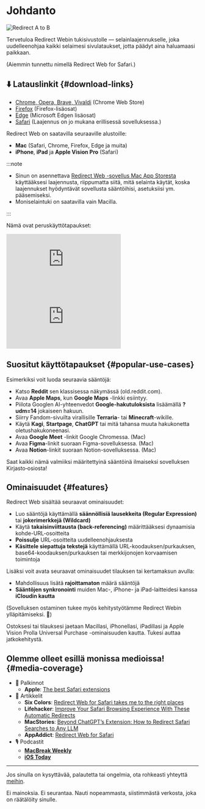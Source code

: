 
# Johdanto

<div style={{display: "flex", flexDirection: "column", alignItems: "flex-start", marginBottom: "25px"}}>
  <img src={useBaseUrl("img/redirect-a-to-b.png")} style={{display: "block", minWidth: "360px", maxWidth: "500px", width: "100%", height: "auto", marginBottom: "25px"}} alt="Redirect A to B" />
  <ExtensionStoreLinks />
</div>

Tervetuloa Redirect Webin tukisivustolle — selainlaajennukselle, joka uudelleenohjaa kaikki selaimesi sivulataukset, jotta päädyt aina haluamaasi paikkaan.

(Aiemmin tunnettu nimellä Redirect Web for Safari.)

## ⬇️ Latauslinkit {#download-links}

- [Chrome, Opera, Brave, Vivaldi](https://chromewebstore.google.com/detail/ffglckbhfbfmdkefdmjbhpnffkcmlhdh) (Chrome Web Store)
- [Firefox](https://addons.mozilla.org/firefox/addon/redirect-web/) (Firefox-lisäosat)
- [Edge](https://microsoftedge.microsoft.com/addons/detail/hmfkakfdccgdpgemaicfgngnmflefpga) (Microsoft Edgen lisäosat)
- [Safari](https://apps.apple.com/app/id1571283503) (Laajennus on jo mukana erillisessä sovelluksessa.)

Redirect Web on saatavilla seuraaville alustoille:

- **Mac** (Safari, Chrome, Firefox, Edge ja muita)
- **iPhone**, **iPad** ja **Apple Vision Pro** (Safari)

:::note

- Sinun on asennettava [Redirect Web -sovellus Mac App Storesta](https://apps.apple.com/app/id1571283503) käyttääksesi laajennusta, riippumatta siitä, mitä selainta käytät, koska laajennukset hyödyntävät sovellusta sääntöihisi, asetuksiisi ym. pääsemiseksi.
- Moniselaintuki on saatavilla vain Macilla.

:::

Nämä ovat peruskäyttötapaukset:

<iframe style={{width:"100%", aspectRatio:"9/16", height:"auto", maxHeight:"60vh", maxWidth:"35vh"}} src="https://www.youtube.com/embed/NaQ5X-v-qJU" title="iOS Demo Video (YouTube)" frameborder="0" allow="accelerometer; autoplay; clipboard-write; encrypted-media; gyroscope; picture-in-picture; web-share" allowfullscreen></iframe>

<iframe style={{width:"100%", aspectRatio:"17/9", height:"auto", maxHeight:"100vh"}} src="https://www.youtube.com/embed/5eU89Gu73SQ" title="macOS Demo Video (YouTube)" frameborder="0" allow="accelerometer; autoplay; clipboard-write; encrypted-media; gyroscope; picture-in-picture; web-share" allowfullscreen></iframe>

## Suositut käyttötapaukset {#popular-use-cases}

Esimerkiksi voit luoda seuraavia sääntöjä:

- Katso **Reddit** sen klassisessa näkymässä (old.reddit.com).
- Avaa **Apple Maps**, kun **Google Maps** -linkki esiintyy.
- Piilota Googlen AI-yhteenvedot **Google-hakutuloksista** lisäämällä **?udm=14** jokaiseen hakuun.
- Siirry Fandom-sivuilta virallisille **Terraria**- tai **Minecraft**-wikille.
- Käytä **Kagi**, **Startpage**, **ChatGPT** tai mitä tahansa muuta hakukonetta oletushakukoneenasi.
- Avaa **Google Meet** -linkit Google Chromessa. (Mac)
- Avaa **Figma**-linkit suoraan Figma-sovelluksessa. (Mac)
- Avaa **Notion**-linkit suoraan Notion-sovelluksessa. (Mac)

Saat kaikki nämä valmiiksi määritettyinä sääntöinä ilmaiseksi sovelluksen Kirjasto‑osiosta!

## Ominaisuudet {#features}

Redirect Web sisältää seuraavat ominaisuudet:

- Luo sääntöjä käyttämällä **säännöllisiä lausekkeita (Regular Expression)** tai **jokerimerkkejä (Wildcard)**
- Käytä **takaisinviittausta (back-referencing)** määrittääksesi dynaamisia kohde-URL-osoitteita
- **Poissulje** URL-osoitteita uudelleenohjauksesta
- **Käsittele siepattuja tekstejä** käyttämällä URL-koodauksen/purkauksen, base64-koodauksen/purkauksen tai merkkijonojen korvaamisen toimintoja

Lisäksi voit avata seuraavat ominaisuudet tilauksen tai kertamaksun avulla:

- Mahdollisuus lisätä **rajoittamaton** määrä sääntöjä
- **Sääntöjen synkronointi** muiden Mac-, iPhone- ja iPad-laitteidesi kanssa **iCloudin kautta**

(Sovelluksen ostaminen tukee myös kehitystyötämme Redirect Webin ylläpitämiseksi. 🙏)

Ostoksesi tai tilauksesi jaetaan Macillasi, iPhonellasi, iPadillasi ja Apple Vision Prolla Universal Purchase -ominaisuuden kautta. Tukesi auttaa jatkokehitystä.


## Olemme olleet esillä monissa medioissa! {#media-coverage}

* 🏅 Palkinnot
    * **Apple**: [The best Safari extensions](https://apps.apple.com/us/story/id1377753262)
* 📰 Artikkelit
    * **Six Colors**: [Redirect Web for Safari takes me to the right places](https://sixcolors.com/post/2022/11/redirect-web-for-safari-takes-me-to-the-right-places/)
    * **Lifehacker**: [Improve Your Safari Browsing Experience With These Automatic Redirects](https://lifehacker.com/improve-your-safari-browsing-experience-with-these-auto-1849812013)
    * **MacStories**: [Beyond ChatGPT’s Extension: How to Redirect Safari Searches to Any LLM](https://www.macstories.net/tutorials/beyond-chatgpts-extension-how-to-redirect-safari-searches-to-any-llm/)
    * **AppAddict**: [Redirect Web for Safari](https://appaddict.app/post/redirect-web-for-safari)
* 🎙️ Podcastit
    * [**MacBreak Weekly**](https://youtu.be/I251K3L2s88?t=7427)
    * [**iOS Today**](https://youtu.be/cWkwH84b6M4?t=636)

---

Jos sinulla on kysyttävää, palautetta tai ongelmia, ota rohkeasti yhteyttä [meihin](/contact-us).

Ei mainoksia. Ei seurantaa. Nauti nopeammasta, siistimmästä verkosta, joka on räätälöity sinulle.
